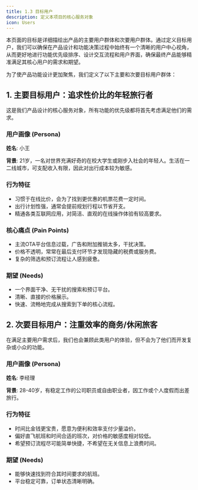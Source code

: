 ```yaml
---
title: 1.3 目标用户
description: 定义本项目的核心服务对象
icon: Users
---
```


<Callout title="页面内容" type="info">
  本页面的目标是详细描绘出产品的主要用户群体和次要用户群体。通过定义目标用户，我们可以确保在产品设计和功能决策过程中始终有一个清晰的用户中心视角，从而更好地进行功能优先级排序、设计交互流程和用户界面，确保最终产品能够精准满足其核心用户的需求和期望。
</Callout>

为了使产品功能设计更加聚焦，我们定义了以下主要和次要目标用户群体：

## 1. 主要目标用户：追求性价比的年轻旅行者

这是我们产品设计的核心服务对象，所有功能的优先级都将首先考虑满足他们的需求。

### 用户画像 (Persona)

**姓名**: 小王

**背景**: 21岁，一名对世界充满好奇的在校大学生或刚步入社会的年轻人。生活在一二线城市，可支配收入有限，因此对出行成本较为敏感。

### 行为特征

- 习惯于在线比价，会为了找到更优惠的机票花费一定时间。
- 出行计划性强，通常会提前规划行程以节省开支。
- 精通各类互联网应用，对简洁、直观的在线操作体验有较高要求。

### 核心痛点 (Pain Points)

- 主流OTA平台信息过载，广告和附加推销太多，干扰决策。
- 价格不透明，常常在最后支付环节才发现隐藏的税费或服务费。
- 复杂的筛选和预订流程让人感到疲惫。

### 期望 (Needs)

- 一个界面干净、无干扰的搜索和预订平台。
- 清晰、直接的价格展示。
- 快速、流畅地完成从搜索到下单的核心流程。

## 2. 次要目标用户：注重效率的商务/休闲旅客

在满足主要用户需求后，我们也会兼顾此类用户的体验，但不会为了他们而开发复杂或小众的功能。

### 用户画像 (Persona)

**姓名**: 李经理

**背景**: 28-40岁，有稳定工作的公司职员或自由职业者，因工作或个人度假而出差旅行。

### 行为特征

- 时间比金钱更宝贵，愿意为便利和效率支付少量溢价。
- 偏好直飞航班和时间合适的班次，对价格的敏感度相对较低。
- 希望预订流程尽可能简单快捷，不希望在无关信息上浪费时间。

### 期望 (Needs)

- 能够快速找到符合其时间要求的航班。
- 平台稳定可靠，订单状态清晰明确。